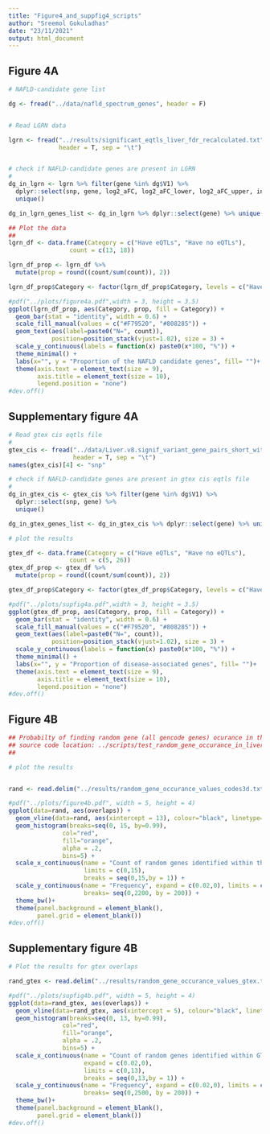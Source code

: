 ```yaml
---
title: "Figure4_and_suppfig4_scripts"
author: "Sreemol Gokuladhas"
date: "23/11/2021"
output: html_document
---
```


## Figure 4A
```r

# NAFLD-candidate gene list

dg <- fread("../data/nafld_spectrum_genes", header = F)


# Read LGRN data

lgrn <- fread("../results/significant_eqtls_liver_fdr_recalculated.txt",
              header = T, sep = "\t")


# check if NAFLD-candidate genes are present in LGRN
# 
dg_in_lgrn <- lgrn %>% filter(gene %in% dg$V1) %>% 
  dplyr::select(snp, gene, log2_aFC, log2_aFC_lower, log2_aFC_upper, interaction_type) %>% 
  unique()

dg_in_lgrn_genes_list <- dg_in_lgrn %>% dplyr::select(gene) %>% unique() #13

## Plot the data
## 
lgrn_df <- data.frame(Category = c("Have eQTLs", "Have no eQTLs"),
                 count = c(13, 18))

lgrn_df_prop <- lgrn_df %>%
  mutate(prop = round((count/sum(count)), 2))

lgrn_df_prop$Category <- factor(lgrn_df_prop$Category, levels = c("Have eQTLs", "Have no eQTLs"))

#pdf("../plots/figure4a.pdf",width = 3, height = 3.5)
ggplot(lgrn_df_prop, aes(Category, prop, fill = Category)) +
  geom_bar(stat = "identity", width = 0.6) +
  scale_fill_manual(values = c("#F79520", "#808285")) +
  geom_text(aes(label=paste0("N=", count)), 
            position=position_stack(vjust=1.02), size = 3) +
  scale_y_continuous(labels = function(x) paste0(x*100, "%")) +
  theme_minimal() +
  labs(x="", y = "Proportion of the NAFLD candidate genes", fill= "")+
  theme(axis.text = element_text(size = 9),
        axis.title = element_text(size = 10),
        legend.position = "none")
#dev.off()

```

## Supplementary figure 4A
```r

# Read gtex cis eqtls file
# 
gtex_cis <- fread("../data/Liver.v8.signif_variant_gene_pairs_short_with_ids.txt",
                  header = T, sep = "\t")
names(gtex_cis)[4] <- "snp"

# check if NAFLD-candidate genes are present in gtex cis eqtls file
# 
dg_in_gtex_cis <- gtex_cis %>% filter(gene %in% dg$V1) %>% 
  dplyr::select(snp, gene) %>% 
  unique()

dg_in_gtex_genes_list <- dg_in_gtex_cis %>% dplyr::select(gene) %>% unique() #5

# plot the results

gtex_df <- data.frame(Category = c("Have eQTLs", "Have no eQTLs"),
                 count = c(5, 26))
gtex_df_prop <- gtex_df %>%
  mutate(prop = round((count/sum(count)), 2))

gtex_df_prop$Category <- factor(gtex_df_prop$Category, levels = c("Have eQTLs", "Have no eQTLs"))

#pdf("../plots/supfig4a.pdf",width = 3, height = 3.5)
ggplot(gtex_df_prop, aes(Category, prop, fill = Category)) +
  geom_bar(stat = "identity", width = 0.6) +
  scale_fill_manual(values = c("#F79520", "#808285")) +
  geom_text(aes(label=paste0("N=", count)), 
            position=position_stack(vjust=1.02), size = 3) +
  scale_y_continuous(labels = function(x) paste0(x*100, "%")) +
  theme_minimal() +
  labs(x="", y = "Proportion of disease-associated genes", fill= "")+
  theme(axis.text = element_text(size = 9),
        axis.title = element_text(size = 10),
        legend.position = "none")
#dev.off()
```

## Figure 4B
```r

## Probabilty of finding random gene (all gencode genes) ocurance in the codes3d liver network
## source code location: ../scripts/test_random_gene_occurance_in_liver_codes3d.py
## 

# plot the results


rand <- read.delim("../results/random_gene_occurance_values_codes3d.txt", header = T)

#pdf("../plots/figure4b.pdf", width = 5, height = 4)
ggplot(data=rand, aes(overlaps)) + 
  geom_vline(data=rand, aes(xintercept = 13), colour="black", linetype="dashed") +
  geom_histogram(breaks=seq(0, 15, by=0.99), 
               col="red",
               fill="orange",
               alpha = .2,
               bins=5) +
  scale_x_continuous(name = "Count of random genes identified within the LGRN", expand = c(0.02,0), 
                     limits = c(0,15),
                     breaks = seq(0,15,by = 1)) +
  scale_y_continuous(name = "Frequency", expand = c(0.02,0), limits = c(0,2200),
                     breaks= seq(0,2200, by = 200)) +
  theme_bw()+
  theme(panel.background = element_blank(),
        panel.grid = element_blank())
#dev.off()

```

## Supplementary figure 4B
```r

# Plot the results for gtex overlaps

rand_gtex <- read.delim("../results/random_gene_occurance_values_gtex.txt", header = T)

#pdf("../plots/supfig4b.pdf", width = 5, height = 4)
ggplot(data=rand_gtex, aes(overlaps)) + 
  geom_vline(data=rand_gtex, aes(xintercept = 5), colour="black", linetype="dashed") +
  geom_histogram(breaks=seq(0, 13, by=0.99), 
               col="red",
               fill="orange",
               alpha = .2,
               bins=5) +
  scale_x_continuous(name = "Count of random genes identified within GTEx liver regulatory map", 
                     expand = c(0.02,0), 
                     limits = c(0,13),
                     breaks = seq(0,13,by = 1)) +
  scale_y_continuous(name = "Frequency", expand = c(0.02,0), limits = c(0,2500),
                     breaks= seq(0,2500, by = 200)) +
  theme_bw()+
  theme(panel.background = element_blank(),
        panel.grid = element_blank())
#dev.off()
```

